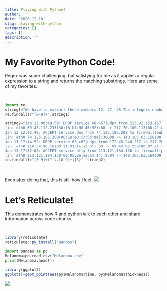 ```yaml
---
title: Playing with Python!
author: ''
date: '2020-12-10'
slug: playing-with-python
categories: []
tags: []
description: ''
---
```

# My Favorite Python Code!

Regex was super challenging, but satisfying for me as it applies a regular expression to a string and returns the matching substrings. Here are some of my favorites.

<br>

```python
import re
string1="We have to extract these numbers 12, 47, 48 The integers numbers are also interesting: 189 2036 314\',\' is a separator, so please extract these numbers 125,789,1450 and also these 564,90456 We like to offer you 7890$ per month in order to complete this task... we are joking"
re.findall(r"[0-9]+",string1)
```
```python
string2="Jan 13 00:48:59: DROP service 68->67(udp) from 213.92.153.167 to 69.43.107.219, prefix: \"spoof iana-0/8\" \
(in: eth0 69.43.112.233(38:f8:b7:90:45:92):68 -> 217.70.100.113(00:21:87:79:9c:d9):67 UDP len:576 ttl:64) \
Jan 13 12:02:48: ACCEPT service dns from 74.125.186.208 to firewall(pub-nic-dns), prefix: \"none\" \
(in: eth0 74.125.186.208(00:1a:e3:52:5d:8e):36008 -> 140.105.63.158(00:1a:9a:86:2e:62):53 UDP len:82 ttl:38) \
Jan 13 17:44:52: DROP service 68->67(udp) from 172.45.240.237 to 217.70.177.60, prefix: \"spoof iana-0/8\" \
(in: eth0 216.34.90.16(00:21:91:fe:a2:6f):68 -> 69.43.85.253(00:07:e1:7c:53:db):67 UDP len:328 ttl:64) \
Jan 13 17:52:08: ACCEPT service http from 213.121.184.130 to firewall(pub-nic), prefix: \"none\" \
(in: eth0 213.121.184.130(00:05:2e:6a:a4:14):8504 -> 140.105.63.164(00:60:11:92:ed:1b):80 TCP flags: ****S* len:52 ttl:109)"
re.findall(r"[0-9]+(?:\.[0-9]+){3}", string2)
```

<br>

Even after doing that, this is still how I feel. 
![](/post/2020-12-10-playing-with-python_files/Screen Shot 2020-12-10 at 2.35.46 PM.png)
<br>

# Let's Reticulate!

This demonstrates how R and python talk to each other and share information across code chunks.

<br>

```r
library(reticulate)
reticulate::py_install("pandas")
```

```python
import pandas as pd
Melanoma=pd.read_csv("Melanoma.csv")
print(Melanoma.head())
```

```r
library(ggplot2)
ggplot()+geom_point(aes(py$Melanoma$time, py$Melanoma$thickness))
```

![](/post/2020-12-10-playing-with-python_files/Screen Shot 2020-12-11 at 9.04.07 AM.png)

